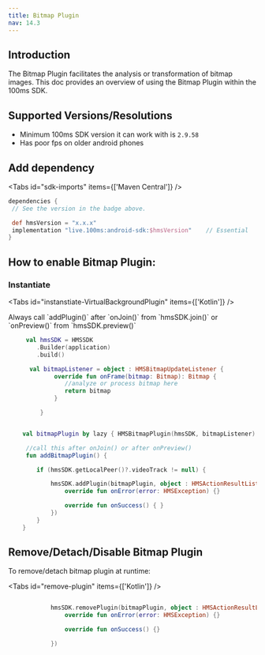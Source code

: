 ```yaml
---
title: Bitmap Plugin
nav: 14.3
---
```



## Introduction


The Bitmap Plugin facilitates the analysis or transformation of bitmap images. This doc provides an overview of using the Bitmap Plugin within the 100ms SDK.


## Supported Versions/Resolutions

-   Minimum 100ms SDK version it can work with is `2.9.58`
-   Has poor fps on older android phones


## Add dependency

<AndroidSdkVersionShield />

<Tabs id="sdk-imports" items={['Maven Central']} />

<Tab id='sdk-imports-0'>

```json{5-8}:build.gradle section=AddSDKDependencies sectionIndex=1
dependencies {
 // See the version in the badge above.

 def hmsVersion = "x.x.x"
 implementation "live.100ms:android-sdk:$hmsVersion"    // Essential
}
```

</Tab>


## How to enable Bitmap Plugin:

### Instantiate 

<Tabs id="instanstiate-VirtualBackgroundPlugin" items={['Kotlin']} />

<Tab id='instanstiate-VirtualBackgroundPlugin-0'>

<Note title="💡On instantiating Bitmap Plugin">
Always call `addPlugin()` after `onJoin()` from `hmsSDK.join()` or `onPreview()` from `hmsSDK.preview()`
</Note>

```kotlin
     val hmsSDK = HMSSDK
        .Builder(application)
        .build()

      val bitmapListener = object : HMSBitmapUpdateListener {
             override fun onFrame(bitmap: Bitmap): Bitmap {
                //analyze or process bitmap here 
                return bitmap
             }

         }


    val bitmapPlugin by lazy { HMSBitmapPlugin(hmsSDK, bitmapListener) }

     //call this after onJoin() or after onPreview()
     fun addBitmapPlugin() {

        if (hmsSDK.getLocalPeer()?.videoTrack != null) {

            hmsSDK.addPlugin(bitmapPlugin, object : HMSActionResultListener {
                override fun onError(error: HMSException) {}

                override fun onSuccess() { }
            })
        }
    }
```

</Tab>

## Remove/Detach/Disable Bitmap Plugin

To remove/detach bitmap plugin at runtime:

<Tabs id="remove-plugin" items={['Kotlin']} />

<Tab id='remove-plugin-0'>

```kotlin

            hmsSDK.removePlugin(bitmapPlugin, object : HMSActionResultListener {
                override fun onError(error: HMSException) {}

                override fun onSuccess() {}

            })


```

</Tab>


